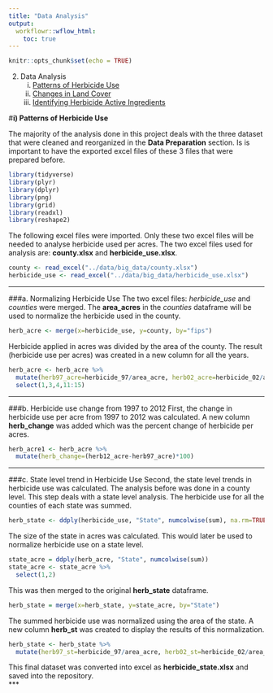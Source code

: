 ```yaml
---
title: "Data Analysis"
output:
  workflowr::wflow_html:
    toc: true
---
```


```r
knitr::opts_chunk$set(echo = TRUE)
```


2. Data Analysis
    i) [Patterns of Herbicide Use](analysis.html)
    ii) [Changes in Land Cover](analysis_land.html)
    iii) [Identifying Herbicide Active Ingredients](analysis_ingredient.html)
    
    
#**i) Patterns of Herbicide Use**

The majority of the analysis done in this project deals with the three dataset that were cleaned and reorganized in the **Data Preparation** section. Is is important to have the exported excel files of these 3 files that were prepared before.
```r
library(tidyverse)
library(plyr)
library(dplyr)
library(png)
library(grid)
library(readxl)
library(reshape2)
```

The following excel files were imported. Only these two excel files will be needed to analyse herbicide used per acres. The two excel files used for analysis are: **county.xlsx** and **herbicide_use.xlsx**.  
```r
county <- read_excel("../data/big_data/county.xlsx")
herbicide_use <- read_excel("../data/big_data/herbicide_use.xlsx")
```

***

###a. Normalizing Herbicide Use
The two excel files: *herbicide_use* and *counties* were merged. The **area_acres** in the *counties* dataframe will be used to normalize the herbicide used in the county.  
```r
herb_acre <- merge(x=herbicide_use, y=county, by="fips")
```

Herbicide applied in acres was divided by the area of the county. The result (herbicide use per acres) was created in a new column for all the years. 
```r
herb_acre <- herb_acre %>% 
  mutate(herb97_acre=herbicide_97/area_acre, herb02_acre=herbicide_02/area_acre, herb07_acre=herbicide_07/area_acre, herb12_acre=herbicide_12/area_acre) %>% 
  select(1,3,4,11:15)
```

***

###b. Herbicide use change from 1997 to 2012
First, the change in herbicide use per acre from 1997 to 2012 was calculated. A new column **herb_change** was added which was the percent change of herbicide per acres. 
```r
herb_acre1 <- herb_acre %>% 
  mutate(herb_change=(herb12_acre-herb97_acre)*100)
```

***

###c. State level trend in Herbicide Use
Second, the state level trends in herbicide use was calculated. The analysis before was done in a county level. This step deals with a state level analysis. The herbicide use for all the counties of each state was summed.
```r
herb_state <- ddply(herbicide_use, "State", numcolwise(sum), na.rm=TRUE)
```

The size of the state in acres was calculated. This would later be used to normalize herbicide use on a state level.  
```r
state_acre = ddply(herb_acre, "State", numcolwise(sum))
state_acre <- state_acre %>% 
  select(1,2)
```

This was then merged to the original **herb_state** dataframe.  
```r
herb_state = merge(x=herb_state, y=state_acre, by="State")
```

The summed herbicide use was normalized using the area of the state. A new column **herb_st** was created to display the results of this normalization. 
```r
herb_state <- herb_state %>% 
  mutate(herb97_st=herbicide_97/area_acre, herb02_st=herbicide_02/area_acre, herb07_st=herbicide_07/area_acre, herb12_st=herbicide_12/area_acre)
```
This final dataset was converted into excel as **herbicide_state.xlsx** and saved into the repository.   
***

